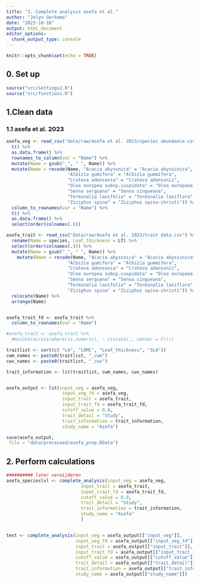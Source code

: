 ```yaml
---
title: "3. Complete analysis asefa et al."
author: "Jelyn Gerkema"
date: "2023-10-16"
output: html_document
editor_options: 
  chunk_output_type: console
---
```


```r
knitr::opts_chunk$set(echo = TRUE)

```

## 0. Set up
```r
source("src/settings2.R")
source("src/functions.R")

```

## 1.Clean data


### 1.1 asefa et al. 2023
```r

asefa_veg <- read_csv("data/raw/Asefa et al. 2023/species abundance.csv") %>%
  t() %>%
  as.data.frame() %>%
  rownames_to_column(var = "Name") %>%
  mutate(Name = gsub("_", " ", Name)) %>%
  mutate(Name = recode(Name, "Acacia abyssnica" = "Acacia abyssinica",
                       "Albizia gumifera" = "Albizia gummifera",
                       "Crateva adonsonia" = "Crateva adansonii",
                       "Olea europea subsp.cuspidata" = "Olea europaea subsp. cuspidata",
                       "Senna serguana" = "Senna singueana",
                       "Terminalia laxifolia" = "Terminalia laxiflora",
                       "Ziziphus spina" = "Ziziphus spina-christi")) %>%
  column_to_rownames(var = "Name") %>%
  t() %>%
  as.data.frame() %>%
  select(order(colnames(.)))

asefa_trait <- read_csv("data/raw/Asefa et al. 2023/trait data.csv") %>%
  rename(Name = species, Leaf_thickness = LT) %>%
  select(order(colnames(.))) %>%
  mutate(Name = gsub("_", " ", Name)) %>%
    mutate(Name = recode(Name, "Acacia abyssnica" = "Acacia abyssinica",
                       "Albizia gumifera" = "Albizia gummifera",
                       "Crateva adonsonia" = "Crateva adansonii",
                       "Olea europea subsp.cuspidata" = "Olea europaea subsp. cuspidata",
                       "Senna serguana" = "Senna singueana",
                       "Terminalia laxifolia" = "Terminalia laxiflora",
                       "Ziziphus spina" = "Ziziphus spina-christi")) %>%
  relocate(Name) %>%
  arrange(Name)


asefa_trait_fd <- asefa_trait %>%
  column_to_rownames(var = "Name") 

#asefa_trait <- asefa_trait %>%
  #mutate(across(where(is.numeric), ~ c(scale(., center = F)))) 

traitlist <- sort(c( "LA", "LDMC", "Leaf_thickness", "SLA"))
cwm_names <- paste0(traitlist, "_cwm")
cwv_names <- paste0(traitlist, "_cwv")

trait_information <- lst(traitlist, cwm_names, cwv_names)


asefa_output <- lst(input_veg = asefa_veg, 
                     input_veg_fd = asefa_veg,
                     input_trait = asefa_trait,
                     input_trait_fd = asefa_trait_fd,
                     cutoff_value = 0.8,
                     trait_detail = "Study",
                     trait_information = trait_information,
                     study_name = "Asefa")

save(asefa_output,
 file = "data/processed/asefa_prep.RData")

``` 


## 2. Perform calculations
```r




########## later verwijderen
asefa_specieslvl <- complete_analysis(input_veg = asefa_veg, 
                            input_trait = asefa_trait,
                            input_trait_fd = asefa_trait_fd,
                            cutoff_value = 0.8,
                            trait_detail = "Study",
                            trait_information = trait_information,
                            study_name = "Asefa"
                            )


test <- complete_analysis(input_veg = asefa_output[["input_veg"]], 
                          input_veg_fd = asefa_output[["input_veg_fd"]],
                          input_trait = asefa_output[["input_trait"]],
                          input_trait_fd = asefa_output[["input_trait_fd"]],
                          cutoff_value = asefa_output[["cutoff_value"]],
                          trait_detail = asefa_output[["trait_detail"]],
                          trait_information = asefa_output[["trait_information"]],
                          study_name = asefa_output[["study_name"]])




```
